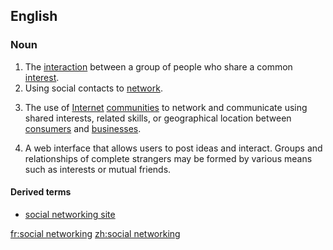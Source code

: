 ==English==

===Noun===
{{en-noun|head=[[social]] [[networking]]|-}}

# The [[interaction]] between a group of people who share a common [[interest]].
# Using social contacts to [[network]].
# {{context|Internet|business|lang=en}} The use of [[Internet]] [[community|communities]] to network and communicate using shared interests, related skills, or geographical location between [[consumers]] and [[businesses]].
# A web interface that allows users to post ideas and interact. Groups and relationships of complete strangers may be formed by various means such as interests or mutual friends.

====Derived terms====
* [[social networking site]]

[[fr:social networking]]
[[zh:social networking]]
